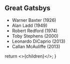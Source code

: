 ## Great Gatsbys

- Warner Baxter (1926)
- Alan Ladd (1949)
- Robert Redford (1974)
- Toby Stephens (2000)
- Leonardo DiCaprio (2013)
- Callan McAuliffe (2013)

<!-- This default export overrides the default layout ensuring -->
<!--  that the FAQ component isn't wrapped by other elements -->

  return <>{children}</>;
}
